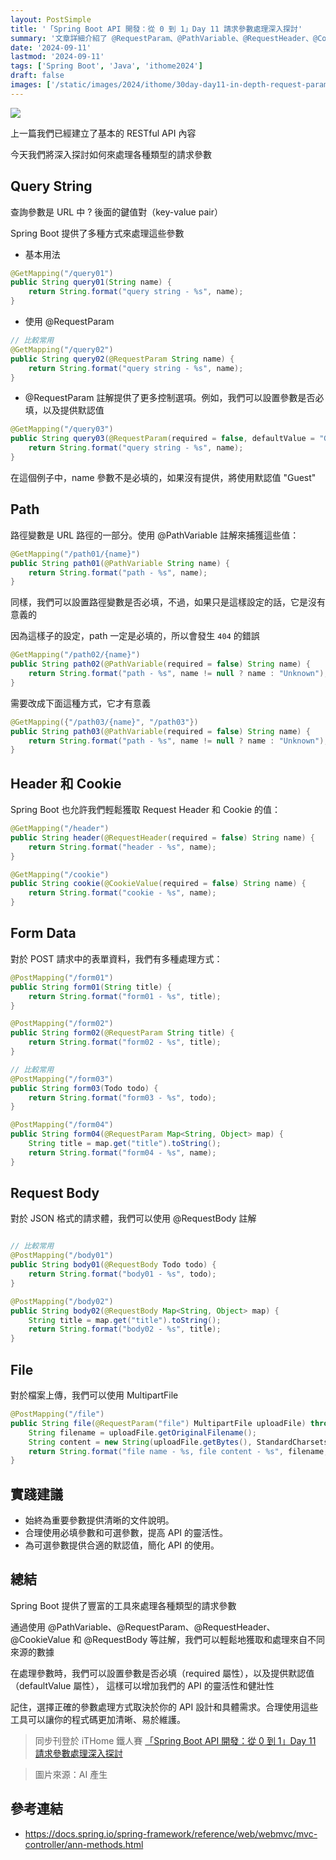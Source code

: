 ```yaml
---
layout: PostSimple
title: '「Spring Boot API 開發：從 0 到 1」Day 11 請求參數處理深入探討'
summary: '文章詳細介紹了 @RequestParam、@PathVariable、@RequestHeader、@CookieValue 和 @RequestBody 等註解的使用，並提供了實際的程式碼。此外，文章還討論了如何設置參數的必要性和默認值，以增加 API 的靈活性和健壯性。最後，文章提供了一些實踐建議，幫助開發者設計更好的 API'
date: '2024-09-11'
lastmod: '2024-09-11'
tags: ['Spring Boot', 'Java', 'ithome2024']
draft: false
images: ['/static/images/2024/ithome/30day-day11-in-depth-request-parameter-handling/cover.webp']
---
```


![](/static/images/2024/ithome/30day-day11-in-depth-request-parameter-handling/cover.webp)

上一篇我們已經建立了基本的 RESTful API 內容

今天我們將深入探討如何來處理各種類型的請求參數

## Query String

查詢參數是 URL 中 ? 後面的鍵值對（key-value pair）

Spring Boot 提供了多種方式來處理這些參數

- 基本用法

```java
@GetMapping("/query01")
public String query01(String name) {
    return String.format("query string - %s", name);
}
```

- 使用 @RequestParam

```java
// 比較常用
@GetMapping("/query02")
public String query02(@RequestParam String name) {
    return String.format("query string - %s", name);
}
```

- @RequestParam 註解提供了更多控制選項。例如，我們可以設置參數是否必填，以及提供默認值

```java
@GetMapping("/query03")
public String query03(@RequestParam(required = false, defaultValue = "Guest") String name) {
    return String.format("query string - %s", name);
}
```

在這個例子中，name 參數不是必填的，如果沒有提供，將使用默認值 "Guest"

## Path

路徑變數是 URL 路徑的一部分。使用 @PathVariable 註解來捕獲這些值：

```java
@GetMapping("/path01/{name}")
public String path01(@PathVariable String name) {
    return String.format("path - %s", name);
}
```

同樣，我們可以設置路徑變數是否必填，不過，如果只是這樣設定的話，它是沒有意義的

因為這樣子的設定，path 一定是必填的，所以會發生 `404` 的錯誤

```java
@GetMapping("/path02/{name}")
public String path02(@PathVariable(required = false) String name) {
    return String.format("path - %s", name != null ? name : "Unknown");
}
```

需要改成下面這種方式，它才有意義

```java
@GetMapping({"/path03/{name}", "/path03"})
public String path03(@PathVariable(required = false) String name) {
    return String.format("path - %s", name != null ? name : "Unknown");
}
```

## Header 和 Cookie

Spring Boot 也允許我們輕鬆獲取 Request Header 和 Cookie 的值：

```java
@GetMapping("/header")
public String header(@RequestHeader(required = false) String name) {
    return String.format("header - %s", name);
}

@GetMapping("/cookie")
public String cookie(@CookieValue(required = false) String name) {
    return String.format("cookie - %s", name);
}
```

## Form Data

對於 POST 請求中的表單資料，我們有多種處理方式：

```java
@PostMapping("/form01")
public String form01(String title) {
    return String.format("form01 - %s", title);
}

@PostMapping("/form02")
public String form02(@RequestParam String title) {
    return String.format("form02 - %s", title);
}

// 比較常用
@PostMapping("/form03")
public String form03(Todo todo) {
    return String.format("form03 - %s", todo);
}

@PostMapping("/form04")
public String form04(@RequestParam Map<String, Object> map) {
    String title = map.get("title").toString();
    return String.format("form04 - %s", name);
}
```

## Request Body

對於 JSON 格式的請求體，我們可以使用 @RequestBody 註解

```java

// 比較常用
@PostMapping("/body01")
public String body01(@RequestBody Todo todo) {
    return String.format("body01 - %s", todo);
}

@PostMapping("/body02")
public String body02(@RequestBody Map<String, Object> map) {
    String title = map.get("title").toString();
    return String.format("body02 - %s", title);
}
```

## File

對於檔案上傳，我們可以使用 MultipartFile

```java
@PostMapping("/file")
public String file(@RequestParam("file") MultipartFile uploadFile) throws IOException {
    String filename = uploadFile.getOriginalFilename();
    String content = new String(uploadFile.getBytes(), StandardCharsets.UTF_8);
    return String.format("file name - %s, file content - %s", filename, content);
}
```

## 實踐建議

- 始終為重要參數提供清晰的文件說明。
- 合理使用必填參數和可選參數，提高 API 的靈活性。
- 為可選參數提供合適的默認值，簡化 API 的使用。

## 總結

Spring Boot 提供了豐富的工具來處理各種類型的請求參數

通過使用 @PathVariable、@RequestParam、@RequestHeader、@CookieValue 和 @RequestBody 等註解，我們可以輕鬆地獲取和處理來自不同來源的數據

在處理參數時，我們可以設置參數是否必填（required 屬性），以及提供默認值（defaultValue 屬性），
這樣可以增加我們的 API 的靈活性和健壯性

記住，選擇正確的參數處理方式取決於你的 API 設計和具體需求。合理使用這些工具可以讓你的程式碼更加清晰、易於維護。

> 同步刊登於 iTHome 鐵人賽 [「Spring Boot API 開發：從 0 到 1」Day 11 請求參數處理深入探討](https://ithelp.ithome.com.tw/articles/10347512)

> 圖片來源：AI 產生

## 參考連結

- https://docs.spring.io/spring-framework/reference/web/webmvc/mvc-controller/ann-methods.html
